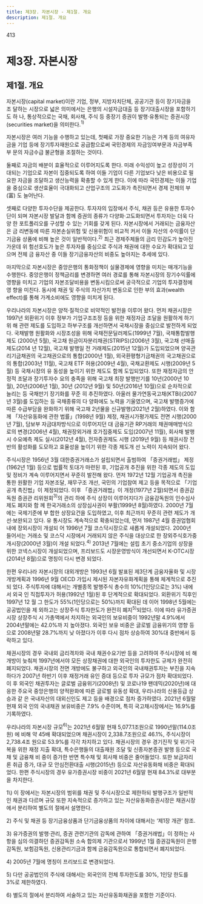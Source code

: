 ```yaml
---
title: 제3장. 자본시장 - 제1절. 개요 
description: 제1절. 개요
---
```


413

# 제3장. 자본시장

## 제1절. 개요 

자본시장(capital market)이란 기업, 정부, 지방자치단체, 공공기관 등이 장기자금을 조
달하는 시장으로 넓은 의미에서는 은행의 시설자금대출 등 장기대출시장을 포함하기도 하
나, 통상적으로는 국채, 회사채, 주식 등 중장기 증권이 발행·유통되는 증권시장(securities
market)을 의미한다.$^{1)}$

자본시장은 여러 기능을 수행하고 있는데, 첫째로 가장 중요한 기능은 가계 등의 여유자
금을 기업 등에 장기투자재원으로 공급함으로써 국민경제의 자금잉여부문과 자금부족부
문의 자금수급 불균형을 조절하는 것이다.

둘째로 자금의 배분이 효율적으로 이루어지도록 한다. 미래 수익성이 높고 성장성이 기
대되는 기업으로 자본이 집중되도록 하여 이들 기업이 다른 기업보다 낮은 비용으로 필
요한 자금을 조달하고 생산능력을 확충할 수 있게 한다. 이에 따라 국민경제는 이들 기업
을 중심으로 생산효율이 극대화되고 산업구조의 고도화가 촉진되면서 경제 전체의 부(富)
도 늘어난다.

셋째로 다양한 투자수단을 제공한다. 투자자의 입장에서 주식, 채권 등은 유용한 투자수
단이 되며 자본시장 발달과 함께 증권의 종류가 다양화·고도화되면서 투자자는 더욱 다양
한 포트폴리오를 구성할 수 있는 기회를 갖게 된다. 자본시장에서 거래되는 금융자산은 금
리변동에 따른 자본손실위험 및 신용위험이 비교적 커서 이들 자산의 수익률이 단기금융
상품에 비해 높은 것이 일반적이다.$^{2)}$ 최근 경제주체들의 금리 민감도가 높아진 가운데 위
험선호도가 높은 투자자를 중심으로 주식과 채권에 대한 수요가 확대되고 있으며 전체 금
융자산 중 이들 장기금융자산의 비중도 높아지는 추세에 있다.

마지막으로 자본시장은 중앙은행의 통화정책이 실물경제에 영향을 미치는 매개기능을 수행한다. 중앙은행이 정책금리를 변경하면 여러 경로를 통해 자본시장의 장기수익률에
영향을 미치고 기업의 자본조달비용을 변동시킴으로써 궁극적으로 기업의 투자결정에 영
향을 미친다. 동시에 채권 및 주식의 자산가치 변동으로 인한 부의 효과(wealth effect)를
통해 가계소비에도 영향을 미치게 된다.

우리나라의 자본시장은 양적·질적으로 비약적인 발전을 이루어 왔다. 먼저 채권시장은
1997년 외환위기 이후 정부가 기업구조조정 등을 위한 재정자금 조달을 원활하게 하기 위
해 관련 제도를 도입하고 하부구조를 개선하면서 국채시장을 중심으로 발전하게 되었다.
국채발행 원활화와 시장조성을 위해 국채전문딜러제도(1999년 7월), 국채통합발행제도
(2000년 5월), 국고채 원금이자분리채권(STRIPS)(2006년 3월), 국고채 선매출제도(2014
년 12월), 국고채 발행일 전 거래제도(2015년 12월)가 도입되었으며 양곡관리기금채권의
국고채권으로의 통합(2000년 1월), 외국환평형기금채권의 국고채권으로의 통합(2003년
11월), 국고채 ETF 허용(2009년 4월), 국채교환제도 시행(2009년 5월) 등 국채시장의 유
동성을 높이기 위한 제도도 함께 도입되었다. 또한 재정자금의 안정적 조달과 장기투자수
요의 충족을 위해 국고채 최장 발행만기를 10년(2000년 10월), 20년(2006년 1월), 30년
(2012년 9월) 및 50년(2016년 10월)으로 순차적으로 늘리는 등 국채만기 장기화를 꾸준
히 추진하였다. 아울러 물가연동국고채(KTBi)(2007년 3월)를 도입하는 등 국채종류의 다
양화에도 노력을 기울였으며, 국고채 발행증가에 따른 수급부담을 완화하기 위해 국고채
2년물을 신규발행(2021년 2월)하였다. 이와 함께 「자산유동화에 관한 법률」(1998년 9월)
제정, 채권시가평가제도 전면 시행(2000년 7월), 담보부 자금대차방식으로 이루어지던 대
금융기관 RP거래의 채권매매방식으로의 변경(2006년 4월), 채권장외거래 호가집중제도
도입(2007년 11월), 회사채 발행시 수요예측 제도 실시(2012년 4월), 전자증권제도 시행
(2019년 9월) 등 채권시장 전반의 활성화를 도모하고 효율성을 높이기 위한 각종 제도개
선 노력이 지속되어 왔다.

주식시장은 1956년 3월 대한증권거래소가 설립되면서 출범하여 「증권거래법」 제정
(1962년 1월) 등으로 법률적 토대가 마련된 후, 기업공개 추진을 위한 각종 제도의 도입
및 정비가 계속 이루어지면서 꾸준히 발전해 왔다. 먼저 1972년 12월 기업공개 촉진을 통한 원활한 기업 자본조달, 재무구조 개선, 국민의 기업참여 제고 등을 목적으로 「기업공개
촉진법」이 제정되었다. 이후 「증권거래법」이 개정(1977년 2월)되면서 증권감독원 증권관
리위원회$^{3)}$의 관리 하에 주식 상장이 이루어지다가 금융감독원의 인수심사제도 폐지와 함
께 한국거래소의 상장심사권이 부활(1999년 8월)하였다. 2000년 7월에는 국제기준에 부
합한 상장요건을 도입하였고, 이후 최근까지 꾸준히 관련 제도가 개선·보완되고 있다. 유
통시장도 계속적으로 확충되었는데, 먼저 1987년 4월 증권업협회내에 장외시장이 개설되
어 1996년 7월 코스닥시장으로 새롭게 개설되었다. 2000년 들어서는 거래소 및 코스닥
시장에서 거래되지 않은 주식을 대상으로 한 장외주식호가중개시장(2000년 3월)이 개설
되었다.$^{4)}$ 2013년 7월에는 설립 초기 중소기업의 상장을 위한 코넥스시장이 개설되었으며,
프리보드도 시장운영방식이 개선되면서 K-OTC시장(2014년 8월)으로 명칭이 다시 변경
되었다.

한편 우리나라 자본시장의 대외개방은 1993년 6월 발표된 제3단계 금융자율화 및 시장
개방계획과 1996년 9월 OECD 가입시 제시된 자본자유화계획을 통해 체계적으로 추진되
었다. 주식투자에 대해서는 개별종목 발행주식 총수의 10%(1인당으로는 3%) 내에서 외국
인 직접투자가 허용(1992년 1월)된 후 단계적으로 확대되었다. 외환위기 직후인 1997년 12
월 그 한도가 55%(1인당으로는 50%)까지 확대된 데 이어 1998년 5월에는 공공법인을 제
외하고는 상장주식 투자한도가 완전히 폐지$^{5)}$되었다. 이에 따라 유가증권시장 상장주식 시
가총액에서 차지하는 외국인의 보유비중이 1992년말 4.9%에서 2004년말에는 42.0%까
지 높아졌다. 외국인 보유 비중은 글로벌 금융위기의 영향 등으로 2008년말 28.7%까지 낮
아졌다가 이후 다시 점차 상승하여 30%대 중반에서 등락하고 있다.

채권시장의 경우 국내외 금리격차와 국내 채권수요기반 등을 고려하여 주식시장에 비
해 개방이 늦춰져 1997년에서야 모든 상장채권에 대한 외국인의 투자한도 규제가 완전히
폐지되었다. 채권시장의 전면 개방에도 불구하고 외국인의 국내채권투자는 부진을 지속하다가 2007년 하반기 이후 재정거래 유인 증대 등으로 투자 규모가 점차 확대되었다. 이
후 외국인 채권투자는 글로벌 금융위기(2008년) 및 코로나19 팬데믹(2020년)에 대응한
주요국 중앙은행의 양적완화에 따른 글로벌 유동성 확대, 우리나라의 신용등급 상승과 같
은 국내자산의 대외신인도 제고 등을 배경으로 점차 증가하였다. 2021년 6월말 현재 외국
인의 국내채권 보유비중은 7.9% 수준이며, 특히 국고채시장에서는 16.9%를 기록하였다.

우리나라의 자본시장 규모$^{6)}$는 2021년 6월말 현재 5,077.1조원으로 1990년말(114.0조원)
에 비해 약 45배 확대되었으며 채권시장이 2,338.7조원으로 46.1%, 주식시장이 2,738.4조
원으로 53.9%를 각각 차지하고 있다. 채권시장의 경우 경기진작 및 위기극복을 위한 재정
지출 확대, 특수은행들의 대출재원 조달 및 신종자본증권 발행 등으로 국채 및 금융채 비
중이 증가한 반면 특수채 및 회사채 비중은 줄어들었다. 또한 보금자리론 취급 증가, 대규
모 안심전환대출 시행(2015년) 등으로 자산유동화채 비중은 확대되었다. 한편 주식시장의
경우 유가증권시장 비중이 2021년 6월말 현재 84.3%로 대부분을 차지한다.

<GCenterImg src ="/fm/t3-1.png" caption="표3-1. 자본시장 규모"/>

<GComment>
1\) 이 장에서는 자본시장의 범위를 채권 및 주식시장으로 제한하되 발행구조가 일반적인 채권과 다르며 규모 또한 지속적으로 증가하고 있는
자산유동화증권시장은 채권시장에서 분리하여 별도의 절에서 설명한다.

2\) 주식 및 채권 등 장기금융상품과 단기금융상품의 차이에 대해서는 ‘제1장 개관’ 참조.

3\) 유가증권의 발행·관리, 증권 관련기관의 감독에 관하여 「증권거래법」이 정하는 사항을 심의·의결하던 증권감독원 소속 합의제 기관으로서
1999년 1월 증권감독원이 은행감독원, 보험감독원, 신용관리기금과 함께 금융감독원으로 통합되면서 폐지되었다.

4\) 2005년 7월에 명칭이 프리보드로 변경되었다.

5\) 다만 공공법인의 주식에 대해서는 외국인의 전체 투자한도를 30%, 1인당 한도를 3%로 제한하였다.

6\) 별도의 절에서 분리하여 서술하고 있는 자산유동화채권을 포함한 기준이다.
</GComment>

